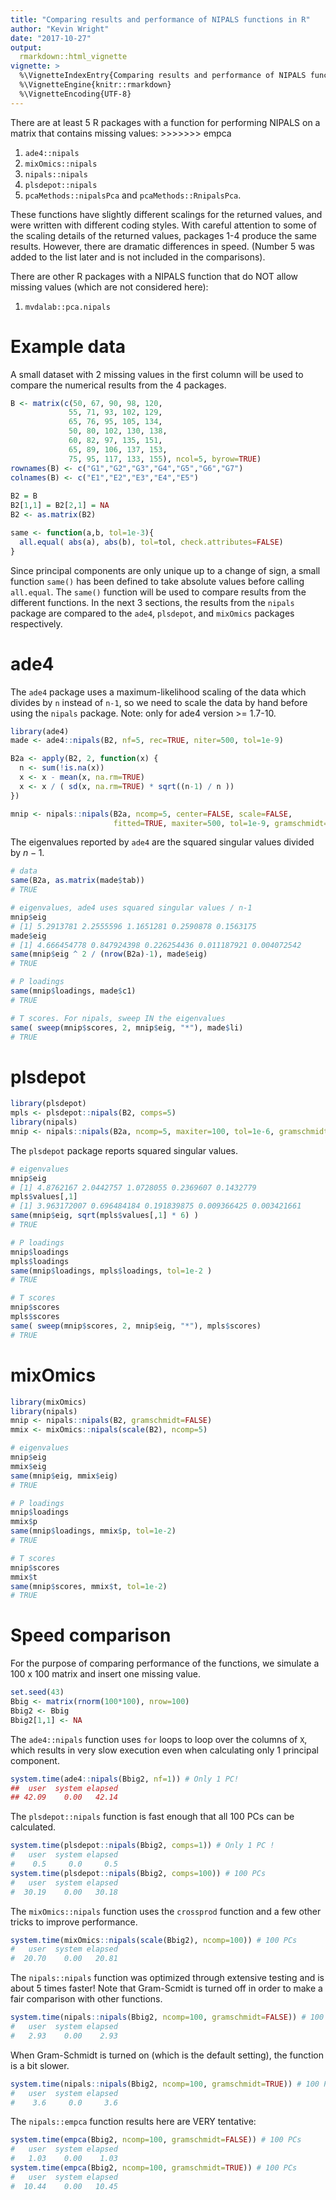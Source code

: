 ---
title: "Comparing results and performance of NIPALS functions in R"
author: "Kevin Wright"
date: "2017-10-27"
output:
  rmarkdown::html_vignette
vignette: >
  %\VignetteIndexEntry{Comparing results and performance of NIPALS functions in R}
  %\VignetteEngine{knitr::rmarkdown} 
  %\VignetteEncoding{UTF-8}
---

There are at least 5 R packages with a function for performing NIPALS on a matrix that contains missing values:
>>>>>>> empca

1. `ade4::nipals`
2. `mixOmics::nipals`
3. `nipals::nipals`
4. `plsdepot::nipals`
5. `pcaMethods::nipalsPca` and `pcaMethods::RnipalsPca`.

These functions have slightly different scalings for the returned values, and were written with different coding styles. With careful attention to some of the scaling details of the returned values, packages 1-4 produce the same results.  However, there are dramatic differences in speed. (Number 5 was added to the list later and is not included in the comparisons).

There are other R packages with a NIPALS function that do NOT allow missing values (which are not considered here):

1. `mvdalab::pca.nipals`

# Example data

A small dataset with 2 missing values in the first column will be used to compare the numerical results from the 4 packages.

```{r, eval=FALSE}
B <- matrix(c(50, 67, 90, 98, 120,
             55, 71, 93, 102, 129,
             65, 76, 95, 105, 134,
             50, 80, 102, 130, 138,
             60, 82, 97, 135, 151,
             65, 89, 106, 137, 153,
             75, 95, 117, 133, 155), ncol=5, byrow=TRUE)
rownames(B) <- c("G1","G2","G3","G4","G5","G6","G7")
colnames(B) <- c("E1","E2","E3","E4","E5")
 
B2 = B
B2[1,1] = B2[2,1] = NA
B2 <- as.matrix(B2)

same <- function(a,b, tol=1e-3){
  all.equal( abs(a), abs(b), tol=tol, check.attributes=FALSE)
}
```

Since principal components are only unique up to a change of sign, a small function `same()` has been defined to take absolute values before calling `all.equal`. The `same()` function will be used to compare results from the different functions.  In the next 3 sections, the results from the `nipals` package are compared to the `ade4`, `plsdepot`, and `mixOmics` packages respectively.

# ade4

The `ade4` package uses a maximum-likelihood scaling of the data which divides by `n` instead of `n-1`, so we need to scale the data by hand before using the `nipals` package. Note: only for ade4 version >= 1.7-10.

```{r, eval=FALSE}
library(ade4)
made <- ade4::nipals(B2, nf=5, rec=TRUE, niter=500, tol=1e-9)

B2a <- apply(B2, 2, function(x) {
  n <- sum(!is.na(x))
  x <- x - mean(x, na.rm=TRUE)
  x <- x / ( sd(x, na.rm=TRUE) * sqrt((n-1) / n ))
})

mnip <- nipals::nipals(B2a, ncomp=5, center=FALSE, scale=FALSE, 
                       fitted=TRUE, maxiter=500, tol=1e-9, gramschmidt=FALSE)
```

The eigenvalues reported by `ade4` are the squared singular values divided by $n-1$.

```{r, eval=FALSE}
# data
same(B2a, as.matrix(made$tab))
# TRUE

# eigenvalues, ade4 uses squared singular values / n-1
mnip$eig
# [1] 5.2913781 2.2555596 1.1651281 0.2590878 0.1563175
made$eig
# [1] 4.666454778 0.847924398 0.226254436 0.011187921 0.004072542
same(mnip$eig ^ 2 / (nrow(B2a)-1), made$eig)
# TRUE

# P loadings
same(mnip$loadings, made$c1)
# TRUE

# T scores. For nipals, sweep IN the eigenvalues
same( sweep(mnip$scores, 2, mnip$eig, "*"), made$li)
# TRUE

```

# plsdepot

```{r, eval=FALSE}
library(plsdepot)
mpls <- plsdepot::nipals(B2, comps=5)
library(nipals)
mnip <- nipals::nipals(B2a, ncomp=5, maxiter=100, tol=1e-6, gramschmidt=FALSE)
```

The `plsdepot` package reports squared singular values.

```{r, eval=FALSE}
# eigenvalues
mnip$eig
# [1] 4.8762167 2.0442757 1.0728055 0.2369607 0.1432779
mpls$values[,1]
# [1] 3.963172007 0.696484184 0.191839875 0.009366425 0.003421661
same(mnip$eig, sqrt(mpls$values[,1] * 6) )
# TRUE

# P loadings
mnip$loadings
mpls$loadings
same(mnip$loadings, mpls$loadings, tol=1e-2 )
# TRUE

# T scores
mnip$scores
mpls$scores
same( sweep(mnip$scores, 2, mnip$eig, "*"), mpls$scores)
# TRUE
```

# mixOmics

```{r, eval=FALSE}
library(mixOmics)
library(nipals)
mnip <- nipals::nipals(B2, gramschmidt=FALSE)
mmix <- mixOmics::nipals(scale(B2), ncomp=5)
```

```{r, eval=FALSE}
# eigenvalues
mnip$eig
mmix$eig
same(mnip$eig, mmix$eig)
# TRUE

# P loadings
mnip$loadings
mmix$p
same(mnip$loadings, mmix$p, tol=1e-2)
# TRUE

# T scores
mnip$scores
mmix$t
same(mnip$scores, mmix$t, tol=1e-2)
# TRUE
```

# Speed comparison

For the purpose of comparing performance of the functions, we simulate a 100 x 100 matrix and insert one missing value.

```{r, eval=FALSE}
set.seed(43)
Bbig <- matrix(rnorm(100*100), nrow=100)
Bbig2 <- Bbig
Bbig2[1,1] <- NA
```

The `ade4::nipals` function uses `for` loops to loop over the columns of `X`, which results in very slow execution even when calculating only 1 principal component.

```{r, eval=FALSE}
system.time(ade4::nipals(Bbig2, nf=1)) # Only 1 PC!
##  user  system elapsed 
## 42.09    0.00   42.14 
```

The `plsdepot::nipals` function is fast enough that all 100 PCs can be calculated.

```{r, eval=FALSE}
system.time(plsdepot::nipals(Bbig2, comps=1)) # Only 1 PC !
#   user  system elapsed 
#    0.5     0.0     0.5
system.time(plsdepot::nipals(Bbig2, comps=100)) # 100 PCs
#   user  system elapsed 
#  30.19    0.00   30.18 
```

The `mixOmics::nipals` function uses the `crossprod` function and a few other tricks to improve performance.

```{r, eval=FALSE}
system.time(mixOmics::nipals(scale(Bbig2), ncomp=100)) # 100 PCs
#   user  system elapsed 
#  20.70    0.00   20.81 
```

The `nipals::nipals` function was optimized through extensive testing and is about 5 times faster! Note that Gram-Scmidt is turned off in order to make a fair comparison with other functions.

```{r, eval=FALSE}
system.time(nipals::nipals(Bbig2, ncomp=100, gramschmidt=FALSE)) # 100 PCs
#   user  system elapsed 
#   2.93    0.00    2.93
```

When Gram-Schmidt is turned on (which is the default setting), the function is a bit slower.

```{r, eval=FALSE}
system.time(nipals::nipals(Bbig2, ncomp=100, gramschmidt=TRUE)) # 100 PCs
#   user  system elapsed 
#    3.6     0.0     3.6 
```

The `nipals::empca` function results here are VERY tentative:
```{r, eval=FALSE}
system.time(empca(Bbig2, ncomp=100, gramschmidt=FALSE)) # 100 PCs
#   user  system elapsed 
#   1.03    0.00    1.03 
system.time(empca(Bbig2, ncomp=100, gramschmidt=TRUE)) # 100 PCs
#   user  system elapsed 
#  10.44    0.00   10.45 
```
